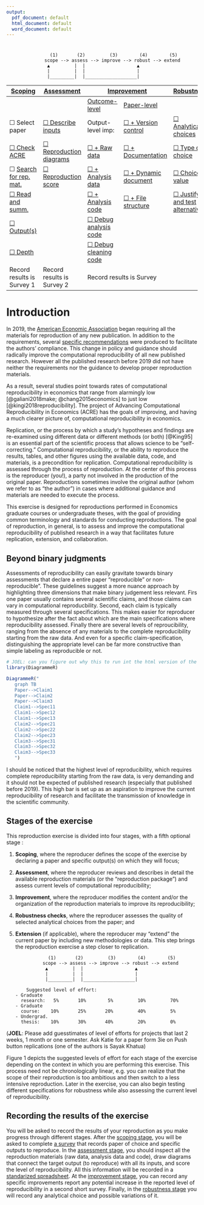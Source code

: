 ```yaml
---
output:
  pdf_document: default
  html_document: default
  word_document: default
---
```

#  {-}

                    (1)       (2)         (3)        (4)        (5)
                  scope --> assess --> improve --> robust --> extend
                   ▲         |  |                   ▲
                   |         |  |                   |
                   |_________|  |___________________|


<table><thead><tr><th>[Scoping](#scoping) </th><th>[Assessment](#assessment)</th><th colspan=2>[Improvement](#improvements)</th><th>[Robustness](#robust)</th><th>Extensions</th></tr></thead><tbody><tr><td></td><td></td><td>[Outcome-level](#improvements)</td><td>[Paper-level](#paper-level)</td></tr><tr><td>&#9744; Select paper</td><td>[&#9744; Describe inputs](#describe-inputs)</td><td>Output-level imp:</td><td>[&#9744; + Version control](#paper-level)</td><td>[&#9744; Analytical choices](#id-analy)</td><td>&#9744; New method</td></tr><tr><td>[&#9744; Check ACRE](#check-acre)</td><td>[&#9744; Reproduction diagrams](#diagram)</td><td>[&#9744; + Raw data](#rd)</td><td>[&#9744; + Documentation](#paper-level)</td><td>[&#9744; Type of choice](#id-type)</td><td>&#9744; New data</td></tr><tr><td>&#9744; [Search for rep. mat.](#verify-rep-mat)</td><td>[&#9744; Reproduction score](#score)</td><td>[&#9744; + Analysis data](#ad)</td><td>[&#9744; + Dynamic document](#paper-level)</td><td>[&#9744; Choice value](#id-val)</td><td>&#9744; New data</td></tr><tr><td>[&#9744;  Read and summ.](#read-summ)</td><td></td><td>[&#9744; + Analysis code](#ac)</td><td>[&#9744; + File structure](#paper-level)</td><td>[&#9744; Justify and test alternatives](#test-rob)</td><td></td></tr><tr><td>[&#9744; Output(s)](#outputs)</td><td></td><td>[&#9744; Debug analysis code](#dac)</td><td></td><td><td></td><td></td></tr><tr><td>[&#9744; Depth](#intensive)</td><td></td><td>[&#9744; Debug cleaning code](#dcc)</td><td></td><td></td><td></td></tr><tr><td>Record results is Survey 1</td><td>Record results is Survey 2</td><td colspan=2>Record results is Survey</td><td></td><td></td></tr></tbody></table>

# Introduction {#intro} 

 

In 2019, the [American Economic Association](https://www.aeaweb.org/journals/policies/data-code/) began requiring all the materials for reproduction of any new publication. In addition to the requirements, several [specific recommendations](https://aeadataeditor.github.io/aea-de-guidance/) were produced to facilitate the authors' compliance. This change in policy and guidance should radically improve the computational reproducibility of all new published research. However all the published research before 2019 did not have neither the requirements nor the guidance to develop proper reproduction materials.

As a result, several studies point towards rates of computational reproducibility in economics that range from alarmingly low [@galiani2018make; @chang2015economics] to just low [@kingi2018reproducibility]. The project of Advancing Computational Reproducibility in Economics (ACRE) has the goals of improving, and having a much clearer picture of, computational reproducibility in economics.

Replication, or the process by which a study’s hypotheses and findings are re-examined using different data or different methods (or both) [@King95] is an essential part of the scientific process that allows science to be “self-correcting.” Computational reproducibility, or the ability to reproduce the results, tables, and other figures using the available data, code, and materials, is a precondition for replication. Computational reproducibility is assessed through the process of reproduction. At the center of this process is the reproducer (you!), a party not involved in the production of the original paper. Reproductions sometimes involve the original author (whom we refer to as “the author”) in cases where additional guidance and materials are needed to execute the process.  

This exercise is designed for reproductions performed in Economics graduate courses or undergraduate theses, with the goal of providing common terminology and standards for conducting reproductions. The goal of reproduction, in general, is to assess and improve the computational reproducibility of published research in a way that facilitates future replication, extension, and collaboration.   


## Beyond binary judgments

Assessments of reproducibility can easily gravitate towards binary assessments that declare a entire paper "reproducible" or non-reproducible". These guidelines suggest a more nuance approach by highlighting three dimensions that make binary judgement less relevant. Firs one paper usually contains several scientific claims, and those claims can vary in computational reproducbility. Second, each claim is typically measured through several specifications. This makes easier for reproducer to hypothesize after the fact about which are the main specifications where reproducibility assessed. Finally there are several levels of reproucibility, ranging from the absence of any materials to the complete reproducibility starting from the raw data. And even for a specific claim-specification, distinguishing the appropriate level can be far more constructive than simple labeling as reproducible or not. 


```r
# JOEL: can you figure out why this to run int the html version of the book?
library(DiagrammeR)

DiagrammeR("
   graph TB
   Paper-->Claim1
   Paper-->Claim2
   Paper-->Claim3
   Claim1-->Spec11
   Claim1-->Spec12
   Claim1-->Spec13
   Claim2-->Spec21
   Claim2-->Spec22
   Claim2-->Spec23
   Claim3-->Spec31
   Claim3-->Spec32
   Claim3-->Spec33
   ")
```

I should be noticed that the highest level of reproducibility, which requires complete reproducibility starting from the raw data, is very demanding and it should not be expected of published research (especially that published before 2019). This high bar is set up as an aspiration to improve the current reproducibility of research and facilitate the transmission of knowledge in the scientific community. 


## Stages of the exercise

This reproduction exercise is divided into four stages, with a fifth optional stage :   

1.	**Scoping**, where the reproducer defines the scope of the exercise by declaring a paper and specific output(s) on which they will focus;  
2.	**Assessment**, where the reproducer reviews and describes in detail the available reproduction materials (or the “reproduction package”) and assess current levels of computational reproducibility;  
3.	**Improvement**, where the reproducer modifies the content and/or the organization of the reproduction materials to improve its reproducibility;  
4.	**Robustness checks**, where the reproducer assesses the quality of selected analytical choices from the paper; and  
5.	**Extension** (if applicable), where the reproducer may “extend” the current paper by including new methodologies or data. This step brings the reproduction exercise a step closer to replication.


                    (1)       (2)         (3)        (4)        (5)
                  scope --> assess --> improve --> robust --> extend
                   ▲         |  |                   ▲
                   |         |  |                   |
                   |_________|  |___________________|

            Suggested level of effort:
        - Graduate
          research:   5%       10%        5%         10%         70%
        - Graduate
          course:    10%       25%       20%         40%         5%
        - Undergrad.
          thesis:    10%       30%       40%         20%         0%

(**JOEL**: Please add guesstimates of level of efforts for projects that last 2 weeks, 1 month or one semester. Ask Katie for a paper form 3ie on Push button replications (one of the authors is Sayak Khatua)

Figure 1 depicts the suggested levels of effort for each stage of the exercise depending on the context in which you are performing this exercise. This process need not be chronologically linear, e.g. you can realize that the scope of their reproduction is too ambitious and then switch to a less intensive reproduction. Later in the exercise, you can also begin testing different specifications for robustness while also assessing the current level of reproducibility.

## Recording the results of the exercise

You will be asked to record the results of your reproduction as you make progress through different stages. After the [scoping stage](#scoping), you will be asked to complete [a survey](https://berkeley.qualtrics.com/jfe/form/SV_8hLHNI6LGSYchEN) that records paper of choice and specific outputs to reproduce. In the [assessment stage](#assessment), you should inspect all the reproduction materials (raw data, analysis data and code), draw diagrams that connect the target output (to reproduce) with all its inputs, and score the level of reproducibility. All this information will be recorded in a [standarized spreadsheet](ADD LINK). At the [improvement  stage]((#improvements)), you can record any specific improvements report any potential increase in the reported level of reproducibility in a second short survey. Finally, in the [robustness stage](#robust) you will record any analytical choice and possible variations of it.

